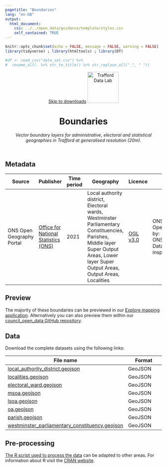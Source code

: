 ```yaml
---
pagetitle: "Boundaries"
lang: "en-GB"
output:
  html_document:
    css: ../../open_data/guidance/template/styles.css
    self_contained: TRUE
---
```


```r
knitr::opts_chunk$set(echo = FALSE, message = FALSE, warning = FALSE)
library(tidyverse) ; library(htmltools) ; library(DT) 

#df <- read_csv("data_set.csv") %>% 
#  rename_all(. %>% str_to_title() %>% str_replace_all("_", " "))
```

<header>
<span id="a11yNav"><a href="#downloads" class="themeBlockDark">Skip to downloads</a></span>
<a href="https://www.trafforddatalab.io/data.html"><img src="https://www.trafforddatalab.io/assets/logo/trafforddatalab_logo.svg" alt="Trafford Data Lab" aria-label="Return to Trafford Data Lab data page" width="100" class="traffordDataLabLogo"/></a>

<h1>Boundaries</h1>
*Vector boundary layers for administrative, electoral and statistical geographies in Trafford at generalised resolution (20m).*

</header>

<main>
<h2>Metadata</h2>

<table id="metadata" class="table table-condensed">
  <thead>
    <tr class="header">
      <th>Source</th>
      <th>Publisher</th>
      <th>Time period</th>
      <th>Geography</th>
      <th>Licence</th>
      <th>Attribution</th>
      <th>Last updated</th>
    </tr>
  </thead>
  <tr>
    <td>ONS Open Geography Portal</td>
    <td><a href="http://geoportal.statistics.gov.uk/" target="_blank">Office for National Statistics (ONS)</a></td>
    <td>2021</td>
    <td>Local authority district, Electoral wards, Westminster Parliamentary Constituencies, Parishes, Middle layer Super Output Areas, Lower layer Super Output Areas, Output Areas, Localities</td>
    <td><a href="http://www.nationalarchives.gov.uk/doc/open-government-licence/version/3/" target="_blank">OGL v3.0</a></td>
    <td>ONS Geography Open Data. Shared by: ONSGeography_data. Data Source: ons-inspire.esriuk.com</td>
    <td><time datetime="2023-07-28">2023-07-28</time></td>
  </tr>
</table>

<h2>Preview</h2>
The majority of these boundaries can be previewed in our <a href="https://www.trafforddatalab.io/explore/" target="_blank">Explore mapping application</a>. Alternatively you can also preview them within our <a href="https://github.com/traffordDataLab/council_open_data/tree/master/boundaries" target="_blank">council_open_data GitHub repository</a>.

<h2>Data</h2>
<span id ="downloads">Download the complete datasets using the following links:</span>

|File name |Format |
|---|---|
|[local_authority_district.geojson](local_authority_district.geojson) |GeoJSON |
|[localities.geojson](localities.geojson) |GeoJSON |
|[electoral_ward.geojson](electoral_ward.geojson) |GeoJSON |
|[msoa.geojson](msoa.geojson) |GeoJSON |
|[lsoa.geojson](lsoa.geojson) |GeoJSON |
|[oa.geojson](oa.geojson) |GeoJSON |
|[parish.geojson](parish.geojson) |GeoJSON |
|[westminster_parliamentary_constituency.geojson](westminster_parliamentary_constituency.geojson) |GeoJSON |

<h2>Pre-processing</h2>
[The R script used to process the data](pre-processing.R) can be adapted to other areas. For information about R visit the <a href="https://cran.r-project.org" target="_blank">CRAN website</a>.

</main>